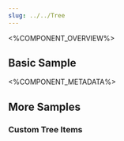 ```yaml
---
slug: ../../Tree
---
```



<%COMPONENT_OVERVIEW%>

## Basic Sample
<Basic />

<%COMPONENT_METADATA%>

## More Samples

### Custom Tree Items
<CustomTreeItems />
